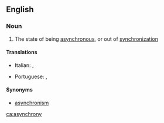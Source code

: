 ==English==

===Noun===
{{wikipedia}}
{{en-noun|~|asynchronies}}

# The state of being [[asynchronous]], or out of [[synchronization]]

====Translations====
{{trans-top|asynchrony}}
* Italian: {{t|it|asincronia|f}}, {{t|it|asincronismo|m}}
{{trans-mid}}
* Portuguese: {{t+|pt|assincronia|f}}, {{t|pt|assincronismo|m}}
{{trans-bottom}}

====Synonyms====
* [[asynchronism]]

[[ca:asynchrony]]